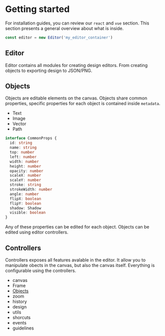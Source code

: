 # Getting started

For installation guides, you can review our `react` and `vue` section. This section presents a general overview about what is inside.

```ts
const editor = new Editor('my_editor_container')
```

## Editor

Editor contains all modules for creating design editors. From creating objects to exporting design to JSON/PNG.

## Objects

Objects are editable elements on the canvas. Objects share common properties, specific properties for each object is contained inside `metadata`.

- Text
- Image
- Vector
- Path

```ts
interface CommonProps {
  id: string
  name: string
  top: number
  left: number
  width: number
  height: number
  opacity: number
  scaleX: number
  scaleY: number
  stroke: string
  strokeWidth: number
  angle: number
  flipX: boolean
  flipY: boolean
  shadow: Shadow
  visible: boolean
}
```

Any of these properties can be edited for each object. Objects can be edited using editor controllers.

## Controllers

Controllers exposes all features avalable in the editor. It allow you to manipulate obects in the canvas, but also the canvas itself. Everything is configurable using the controllers.

- canvas
- Frame
- [Objects](/objects/text)
- zoom
- history
- design
- utils
- shorcuts
- events
- guidelines
